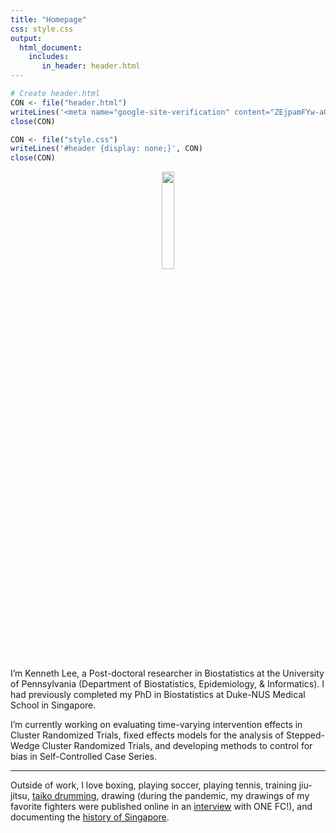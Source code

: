 ```yaml
---
title: "Homepage"
css: style.css
output:
  html_document:
    includes:
       in_header: header.html
---
```


```r
# Create header.html
CON <- file("header.html")
writeLines('<meta name="google-site-verification" content="ZEjpamFYw-aQSqO9ZI_LMwm6XR-th-3UPa0Aa2ugT6E" />', CON)
close(CON)

CON <- file("style.css")
writeLines('#header {display: none;}', CON)
close(CON)
```

<p style="text-align:center;"><img src="files/photos/Photo 2.jpg" style="width:20%"></p>

I'm Kenneth Lee, a Post-doctoral researcher in Biostatistics at the University of Pennsylvania (Department of Biostatistics, Epidemiology, & Informatics). I had previously completed my PhD in Biostatistics at Duke-NUS Medical School in Singapore.

I’m currently working on evaluating time-varying intervention effects in Cluster Randomized Trials, fixed effects models for the analysis of Stepped-Wedge Cluster Randomized Trials, and developing methods to control for bias in Self-Controlled Case Series.

<hr>
Outside of work, I love boxing, playing soccer, playing tennis, training jiu-jitsu, <a href="https://youtu.be/efHFBJz7Ht8?si=A7eTIdBLq0xgrgoo&t=1563">taiko drumming</a>, drawing (during the pandemic, my drawings of my favorite fighters were published online in an <a href="https://www.onefc.com/th/news/%e0%b8%a8%e0%b8%b4%e0%b8%a5%e0%b8%9b%e0%b8%b4%e0%b8%99%e0%b8%a7%e0%b8%b2%e0%b8%94%e0%b8%a0%e0%b8%b2%e0%b8%9e%e0%b8%aa%e0%b8%a1%e0%b8%b1%e0%b8%84%e0%b8%a3%e0%b9%80%e0%b8%a5%e0%b9%88%e0%b8%99%e0%b8%8a/">interview</a> with ONE FC!), and documenting the <a href="https://www.instagram.com/thenandnow.sg/">history of Singapore</a>.